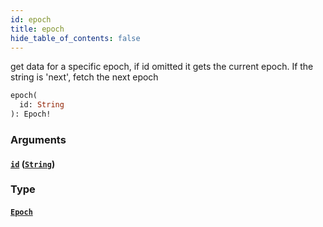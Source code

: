 ```yaml
---
id: epoch
title: epoch
hide_table_of_contents: false
---
```



get data for a specific epoch, if id omitted it gets the current epoch. If the string is 'next', fetch the next epoch

```graphql
epoch(
  id: String
): Epoch!
```


### Arguments

#### [`id`](#) ([`String`](/docs/testnet/graphql/scalars/string))




### Type

#### [`Epoch`](/docs/testnet/graphql/objects/epoch)






